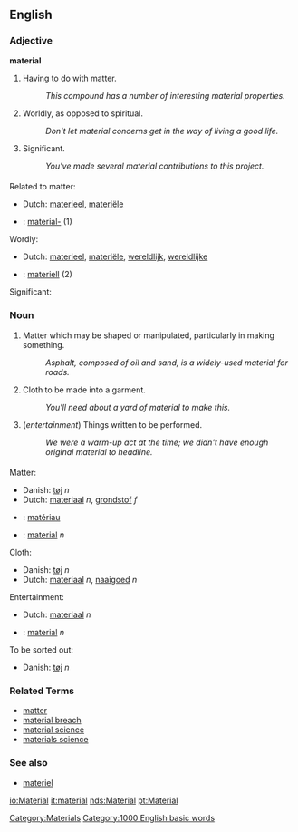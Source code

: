 ==English==
===Adjective===
'''material'''

# Having to do with matter.
#: ''This compound has a number of interesting material properties.''
# Worldly, as opposed to spiritual.
#: ''Don't let material concerns get in the way of living a good life.''
# Significant. <!-- and what does that mean? -->
#: ''You've made several material contributions to this project.''

===={{trans}}====
Related to matter:

*Dutch: [[materieel]], [[materiële]]
* {{sv}} : [[material-]] (1)

Wordly:

*Dutch: [[materieel]], [[materiële]], [[wereldlijk]], [[wereldlijke]]
* {{sv}} : [[materiell]] (2)

Significant:



===Noun===
# Matter which may be shaped or manipulated, particularly in making something.
#: ''Asphalt, composed of oil and sand, is a widely-used material for roads.''
# Cloth to be made into a garment.
#: ''You'll need about a yard of material to make this.''
# (''entertainment'') Things written to be performed.
#: ''We were a warm-up act at the time; we didn't have enough original material to headline.''

===={{trans}}====
Matter:
* Danish: [[tøj]] ''n''
*Dutch: [[materiaal]] ''n'', [[grondstof]] ''f''
* {{fr}}: [[matériau]]
* {{sv}}: [[material]] ''n''

Cloth:
* Danish: [[tøj]] ''n''
*Dutch: [[materiaal]] ''n'', [[naaigoed]] ''n''

Entertainment:
*Dutch: [[materiaal]] ''n''
* {{sv}}: [[material]] ''n''

To be sorted out:
* Danish: [[tøj]] ''n''


===Related Terms===
*[[matter]]
*[[material breach]]
*[[material science]]
*[[materials science]]
===See also===
*[[materiel]]


[[Category:Materials]]
[[Category:1000 English basic words]]

[[io:Material]]
[[it:material]]
[[nds:Material]]
[[pt:Material]]